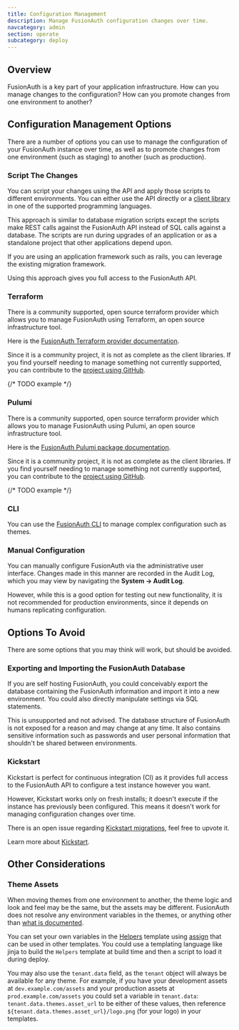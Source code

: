```yaml
---
title: Configuration Management 
description: Manage FusionAuth configuration changes over time.
navcategory: admin
section: operate
subcategory: deploy
---
```


## Overview

FusionAuth is a key part of your application infrastructure.
How can you manage changes to the configuration?
How can you promote changes from one environment to another?

## Configuration Management Options

There are a number of options you can use to manage the configuration of your FusionAuth instance over time, as well as to promote changes from one environment (such as staging) to another (such as production).

### Script The Changes

You can script your changes using the API and apply those scripts to different environments. You can either use the API directly or a [client library](/docs/sdks/) in one of the supported programming languages.

This approach is similar to database migration scripts except the scripts make REST calls against the FusionAuth API instead of SQL calls against a database. The scripts are run during upgrades of an application or as a standalone project that other applications depend upon. 

If you are using an application framework such as rails, you can leverage the existing migration framework.

Using this approach gives you full access to the FusionAuth API.

### Terraform

There is a community supported, open source terraform provider which allows you to manage FusionAuth using Terraform, an open source infrastructure tool.

Here is the [FusionAuth Terraform provider documentation](https://registry.terraform.io/providers/gpsinsight/fusionauth/latest/docs).

Since it is a community project, it is not as complete as the client libraries. If you find yourself needing to manage something not currently supported, you can contribute to the [project using GitHub](https://github.com/gpsinsight/terraform-provider-fusionauth).

{/* TODO example */}

### Pulumi

There is a community supported, open source terraform provider which allows you to manage FusionAuth using Pulumi, an open source infrastructure tool.

Here is the [FusionAuth Pulumi package documentation](https://www.pulumi.com/registry/packages/fusionauth/).

Since it is a community project, it is not as complete as the client libraries. If you find yourself needing to manage something not currently supported, you can contribute to the [project using GitHub](https://github.com/theogravity/pulumi-fusionauth).

{/* TODO example */}

### CLI

You can use the [FusionAuth CLI](/docs/customize/look-and-feel/cli) to manage complex configuration such as themes.

### Manual Configuration

You can manually configure FusionAuth via the administrative user interface. Changes made in this manner are recorded in the Audit Log, which you may view by navigating the <strong>System -> Audit Log</strong>.

However, while this is a good option for testing out new functionality, it is not recommended for production environments, since it depends on humans replicating configuration.

## Options To Avoid

There are some options that you may think will work, but should be avoided.

### Exporting and Importing the FusionAuth Database

If you are self hosting FusionAuth, you could conceivably export the database containing the FusionAuth information and import it into a new environment. You could also directly manipulate settings via SQL statements.

This is unsupported and not advised. The database structure of FusionAuth is not exposed for a reason and may change at any time. It also contains sensitive information such as passwords and user personal information that shouldn't be shared between environments.

### Kickstart

Kickstart is perfect for continuous integration (CI) as it provides full access to the FusionAuth API to configure a test instance however you want.

However, Kickstart works only on fresh installs; it doesn't execute if the instance has previously been configured. This means it doesn't work for managing configuration changes over time.

There is an open issue regarding [Kickstart migrations](https://github.com/FusionAuth/fusionauth-issues/issues/560), feel free to upvote it.

Learn more about [Kickstart](/docs/get-started/download-and-install/development/kickstart).

## Other Considerations

### Theme Assets

When moving themes from one environment to another, the theme logic and look and feel may be the same, but the assets may be different. FusionAuth does not resolve any environment variables in the themes, or anything other than [what is documented](/docs/customize/look-and-feel/template-variables).

You can set your own variables in the [Helpers](/docs/customize/look-and-feel/helpers) template using [assign](https://freemarker.apache.org/docs/ref_directive_assign.html) that can be used in other templates. You could use a templating language like jinja to build the `Helpers` template at build time and then a script to load it during deploy.

You may also use the `tenant.data` field, as the `tenant` object will always be available for any theme. For example, if you have your development assets at `dev.example.com/assets` and your production assets at `prod.example.com/assets` you could set a variable in `tenant.data`: `tenant.data.themes.asset_url` to be either of these values, then reference `${tenant.data.themes.asset_url}/logo.png` (for your logo) in your templates.
